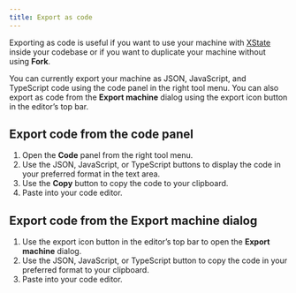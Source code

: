 ```yaml
---
title: Export as code
---
```


Exporting as code is useful if you want to use your machine with [XState](/xstate/intro) inside your codebase or if you want to duplicate your machine without using **Fork**.

You can currently export your machine as JSON, JavaScript, and TypeScript code using the code panel in the right tool menu. You can also export as code from the **Export machine** dialog using the export icon button in the editor’s top bar.

## Export code from the code panel

1. Open the **Code** panel from the right tool menu.
2. Use the JSON, JavaScript, or TypeScript buttons to display the code in your preferred format in the text area.
3. Use the **Copy** button to copy the code to your clipboard.
3. Paste into your code editor.

## Export code from the Export machine dialog

1. Use the export icon button in the editor’s top bar to open the **Export machine** dialog.
2. Use the JSON, JavaScript, or TypeScript button to copy the code in your preferred format to your clipboard.
3. Paste into your code editor.